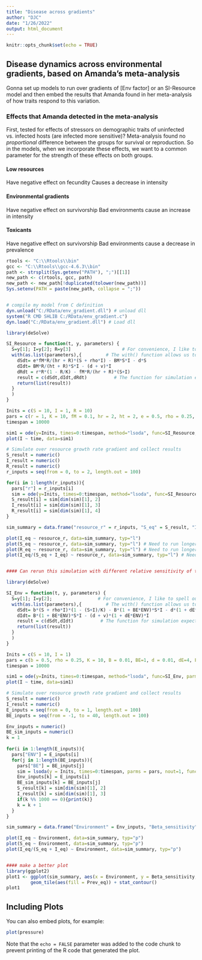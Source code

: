 ---
title: "Disease across gradients"
author: "DJC"
date: "1/26/2022"
output: html_document
---

```{r setup, include=FALSE}
knitr::opts_chunk$set(echo = TRUE)
```

## Disease dynamics across environmental gradients, based on Amanda's meta-analysis

Gonna set up models to run over gradients of [Env factor] or an SI-Resource model and then embed the results that Amanda found in her meta-analysis of how traits respond to this variation.

### Effects that Amanda detected in the meta-analysis

First, tested for effects of stressors on demographic traits of uninfected vs. infected hosts (are infected more sensitive)? Meta-analysis found no *proportional* difference between the groups for survival or reproduction. So in the models, when we incorporate these effects, we want to a common parameter for the strength of these effects on both groups.

#### Low resources
Have negative effect on fecundity
Causes a decrease in intensity


#### Environmental gradients
Have negative effect on survivorship
Bad environments cause an increase in intensity

#### Toxicants
Have negative effect on survivorship
Bad environments cause a decrease in prevalence

```{r}
rtools <- "C:\\Rtools\\bin"
gcc <- "C:\\Rtools\\gcc-4.6.3\\bin"
path <- strsplit(Sys.getenv("PATH"), ";")[[1]]
new_path <- c(rtools, gcc, path)
new_path <- new_path[!duplicated(tolower(new_path))]
Sys.setenv(PATH = paste(new_path, collapse = ";"))


# compile my model from C definition
dyn.unload("C:/RData/env_gradient.dll") # unload dll
system("R CMD SHLIB C:/RData/env_gradient.c")
dyn.load("C:/RData/env_gradient.dll") # Load dll

```



```{r models}
library(deSolve)

SI_Resource = function(t, y, parameters) {
  S=y[1]; I=y[2]; R=y[3]                   # For convenience, I like to spell out which state varible within the vector y is which
  with(as.list(parameters),{         # The with() function allows us to write very clean equations for the model by telling r where to look for parameter names
    dSdt= e*fM*R/(hr + R)*(S + rho*I) - BM*S*I - d*S    
    dIdt= BM*R/(ht + R)*S*I - (d + v)*I   
    dRdt = r*R*(1 - R/K) - fM*R/(hr + R)*(S+I)
    result = c(dSdt,dIdt,dRdt)          # The function for simulation expects us to store the result this way
    return(list(result))
  }
  ) 
}

Inits = c(S = 10, I = 1, R = 10)
pars = c(r = 1, K = 10, fM = 0.1, hr = 2, ht = 2, e = 0.5, rho = 0.25, BM = 0.01, d = 0.01, v = 0.04)
timespan = 10000

sim1 = ode(y=Inits, times=0:timespan, method="lsoda", func=SI_Resource, parms = pars)
plot(I ~ time, data=sim1)

# Simulate over resource growth rate gradient and collect results
S_result = numeric()
I_result = numeric()
R_result = numeric()
r_inputs = seq(from = 0, to = 2, length.out = 100)

for(i in 1:length(r_inputs)){
  pars["r"] = r_inputs[i]
  sim = ode(y=Inits, times=0:timespan, method="lsoda", func=SI_Resource, parms = pars)
  S_result[i] = sim[dim(sim)[1], 2]
  I_result[i] = sim[dim(sim)[1], 3]
  R_result[i] = sim[dim(sim)[1], 4]
}

sim_summary = data.frame("resource_r" = r_inputs, "S_eq" = S_result, "I_eq" = I_result, "R_eq" = R_result)

plot(I_eq ~ resource_r, data=sim_summary, typ="l")
plot(S_eq ~ resource_r, data=sim_summary, typ="l") # Need to run longer to get to equilibrium
plot(R_eq ~ resource_r, data=sim_summary, typ="l") # Need to run longer to get to equilibrium
plot(I_eq/(S_eq + I_eq) ~ resource_r, data=sim_summary, typ="l") # Need to run longer than 10000 time steps to get to equilibrium w/o disease


#### Can rerun this simulation with different relative sensitivity of transmission rate to food (varying ht vs hr)

```
```{r models2}
library(deSolve)

SI_Env = function(t, y, parameters) {
  S=y[1]; I=y[2];                 # For convenience, I like to spell out which state varible within the vector y is which
  with(as.list(parameters),{         # The with() function allows us to write very clean equations for the model by telling r where to look for parameter names
    dSdt= b*(S + rho*I)*(1 - (S+I)/K) - B*(1 + BE*ENV)*S*I - d*(1 + dE*ENV)*S    
    dIdt= B*(1 + BE*ENV)*S*I - (d + v)*(1 + dE*ENV)*I   
    result = c(dSdt,dIdt)          # The function for simulation expects us to store the result this way
    return(list(result))
  }
  ) 
}

Inits = c(S = 10, I = 1)
pars = c(b = 0.5, rho = 0.25, K = 10, B = 0.01, BE=1, d = 0.01, dE=4, ENV=0, v = 0.04)
timespan = 10000

sim1 = ode(y=Inits, times=0:timespan, method="lsoda", func=SI_Env, parms = pars)
plot(I ~ time, data=sim1)

# Simulate over resource growth rate gradient and collect results
S_result = numeric()
I_result = numeric()
E_inputs = seq(from = 0, to = 1, length.out = 100)
BE_inputs = seq(from = -1, to = 40, length.out = 100)

Env_inputs = numeric()
BE_sim_inputs = numeric()
k = 1
    
for(i in 1:length(E_inputs)){
  pars["ENV"] = E_inputs[i]
  for(j in 1:length(BE_inputs)){
    pars["BE"] = BE_inputs[j]
    sim = lsoda(y = Inits, times=0:timespan, parms = pars, nout=1, func="derivs", dllname = "env_gradient", initfunc="initmod",  maxsteps=1e5)
    Env_inputs[k] = E_inputs[i]
    BE_sim_inputs[k] = BE_inputs[j]
    S_result[k] = sim[dim(sim)[1], 2]
    I_result[k] = sim[dim(sim)[1], 3]
    if(k %% 1000 == 0){print(k)}
    k = k + 1
  }
}

sim_summary = data.frame("Environment" = Env_inputs, "Beta_sensitivity" = BE_sim_inputs, "S_eq" = S_result, "I_eq" = I_result, "Prev_eq" = I_result/(S_result + I_result))

plot(I_eq ~ Environment, data=sim_summary, typ="p")
plot(S_eq ~ Environment, data=sim_summary, typ="p")
plot(I_eq/(S_eq + I_eq) ~ Environment, data=sim_summary, typ="p")


#### make a better plot
library(ggplot2)
plot1 <- ggplot(sim_summary, aes(x = Environment, y = Beta_sensitivity, z = Prev_eq)) +
         geom_tile(aes(fill = Prev_eq)) + stat_contour() 
plot1

```

## Including Plots

You can also embed plots, for example:

```{r pressure, echo=FALSE}
plot(pressure)
```

Note that the `echo = FALSE` parameter was added to the code chunk to prevent printing of the R code that generated the plot.
